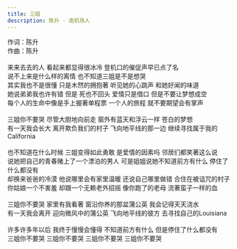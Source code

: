 ```yaml
---
title: 三姐
description: 陈升 - 南机场人
---
```


作词：陈升<br />作曲：陈升<br /><br />来来去去的人 看起来都显得很冰冷 登机口的催促声早已点了名<br />说不上来是什么样的离情 也不知道三姐是不是想哭<br />其实我也不是很懂 只是木然的拥抱著 听见她的心跳声 和她好闻的味道<br />她说弟弟我也许有错 但是 死也不回头 爱情只是借口 但是不要让梦想成空<br />每个人的生命中像是手上握著单程票 一个人的旅程 就不要期望会有掌声<br /><br />三姐你不要哭 尽管大胆地向前走 窗外有蓝天和浮云一样 苍白的梦想<br />有一天我会长大 离开欺负我们的村子 飞向地平线的那一边 继续寻找属于我的California<br /><br />也不知道在什么时候 三姐变得如此勇敢 是爱情的因素吗 邻居们都笑著这么说<br />说她把自己的青春赌上了一个漂泊的男人 可是姐姐说她不知道前方有什么 停住了什么都没有<br />却换来爸爸的冷漠 他说哪里会有家里温暖 还说自己哪里做错 合住在被诅咒的村子<br />你姑娘一个不害羞 却跟一个无赖老外招摇 像你跑了的老母 流著蛮子一样的血<br /><br />三姐你不要哭 家里有我看著 窗沿你养的那盆蒲公英 我会记得天天浇水<br />有一天我会离开 迎向微风中的蒲公英 飞向地平线的彼方 去寻找自己的Louisiana<br /><br />许多许多年以后 我终于慢慢会懂得 不知道前方有什么 但是停住了什么都没有<br />三姐你不要哭 三姐你不要哭 三姐你不要哭 三姐你不要哭